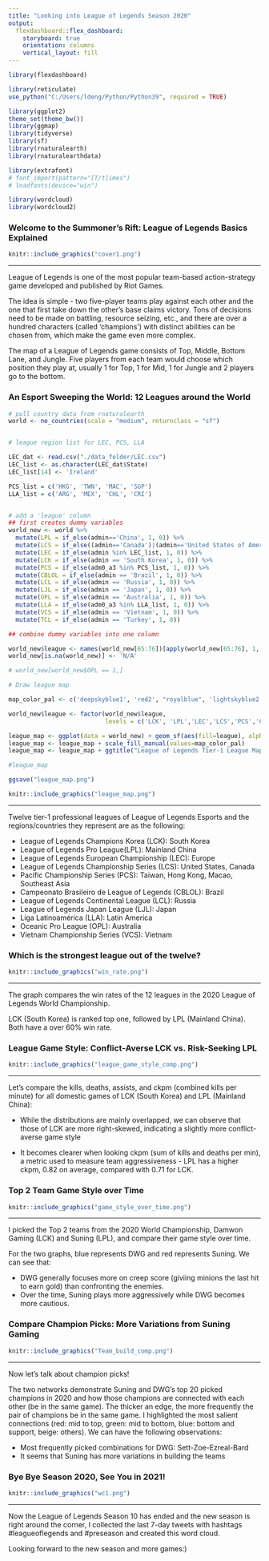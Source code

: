 ```yaml
---
title: "Looking into League of Legends Season 2020"
output: 
  flexdashboard::flex_dashboard:
    storyboard: true
    orientation: columns
    vertical_layout: fill
---
```



```r
library(flexdashboard)

library(reticulate)
use_python("C:/Users/ldeng/Python/Python39", required = TRUE)

library(ggplot2)
theme_set(theme_bw())
library(ggmap)
library(tidyverse)
library(sf)
library(rnaturalearth)
library(rnaturalearthdata)

library(extrafont)
# font_import(pattern="[T/t]imes")
# loadfonts(device="win")

library(wordcloud)
library(wordcloud2)
```

### Welcome to the Summoner's Rift: League of Legends Basics Explained

```r
knitr::include_graphics("cover1.png")
```

*** 

League of Legends is one of the most popular team-based action-strategy game developed and published by Riot Games. 

The idea is simple - two five-player teams play against each other and the one that first take down the other's base claims victory. Tons of decisions need to be made on battling, resource seizing, etc., and there are over a hundred characters (called 'champions') with distinct abilities can be chosen from, which make the game even more complex.

The map of a League of Legends game consists of Top, Middle, Bottom Lane, and Jungle. Five players from each team would choose which position they play at, usually 1 for Top, 1 for Mid, 1 for Jungle and 2 players go to the bottom.


### An Esport Sweeping the World: 12 Leagues around the World

```r

# pull country data from rnaturalearth
world <- ne_countries(scale = "medium", returnclass = "sf")


# league region list for LEC, PCS, LLA

LEC_dat <- read.csv("./data_folder/LEC.csv")
LEC_list <- as.character(LEC_dat$State)
LEC_list[14] <- 'Ireland'

PCS_list = c('HKG', 'TWN', 'MAC', 'SGP')
LLA_list = c('ARG', 'MEX', 'CHL', 'CRI')


# add a 'league' column
## first creates dummy variables
world_new <- world %>% 
  mutate(LPL = if_else(admin=='China', 1, 0)) %>% 
  mutate(LCS = if_else((admin=='Canada')|(admin=='United States of America'), 1, 0)) %>%
  mutate(LEC = if_else(admin %in% LEC_list, 1, 0)) %>%
  mutate(LCK = if_else(admin == 'South Korea', 1, 0)) %>%
  mutate(PCS = if_else(adm0_a3 %in% PCS_list, 1, 0)) %>%
  mutate(CBLOL = if_else(admin == 'Brazil', 1, 0)) %>%
  mutate(LCL = if_else(admin == 'Russia', 1, 0)) %>%
  mutate(LJL = if_else(admin == 'Japan', 1, 0)) %>%
  mutate(OPL = if_else(admin == 'Australia', 1, 0)) %>%
  mutate(LLA = if_else(adm0_a3 %in% LLA_list, 1, 0)) %>%
  mutate(VCS = if_else(admin == 'Vietnam', 1, 0)) %>%
  mutate(TCL = if_else(admin == 'Turkey', 1, 0))

## combine dummy variables into one column

world_new$league <- names(world_new[65:76])[apply(world_new[65:76], 1, match, x=1)]
world_new[is.na(world_new)] <- 'N/A'

# world_new[world_new$OPL == 1,]

# Draw league map

map_color_pal <- c('deepskyblue1', 'red2', "royalblue", 'lightskyblue2', 'blue1', 'forestgreen','cornsilk1', 'orangered1', 'darkgoldenrod2','dodgerblue1','gold1', 'darkolivegreen2')

world_new$league <- factor(world_new$league, 
                           levels = c('LCK', 'LPL','LEC','LCS','PCS','CBLOL','LCL','LJL','LLA','OPL','TCL','VCS'))

league_map <- ggplot(data = world_new) + geom_sf(aes(fill=league), alpha=0.7) + xlab("Longitude") + ylab("Latitude") + labs(fill = "Tier-1 Leagues")
league_map <- league_map + scale_fill_manual(values=map_color_pal)
league_map <- league_map + ggtitle("League of Legends Tier-1 League Map", subtitle = "There are 12 tier-1 professional leagues around the world") + theme(plot.title=element_text(family="Times New Roman", face="bold", size=12), text=element_text(size=10, family="Times New Roman"))

#league_map

ggsave("league_map.png")

knitr::include_graphics("league_map.png")
```

*** 

Twelve tier-1 professional leagues of League of Legends Esports and the regions/countries they represent are as the following:

* League of Legends Champions Korea (LCK): South Korea
* League of Legends Pro League(LPL): Mainland China
* League of Legends European Championship (LEC): Europe
* League of Legends Championship Series (LCS): United States, Canada
* Pacific Championship Series (PCS): Taiwan, Hong Kong, Macao, Southeast Asia
* Campeonato Brasileiro de League of Legends (CBLOL): Brazil
* League of Legends Continental League (LCL): Russia
* League of Legends Japan League (LJL): Japan
* Liga Latinoamérica (LLA): Latin America
* Oceanic Pro League (OPL): Australia
* Vietnam Championship Series (VCS): Vietnam


### Which is the strongest league out of the twelve?

```r
knitr::include_graphics("win_rate.png")
```

***

The graph compares the win rates of the 12 leagues in the 2020 League of Legends World Championship.

LCK (South Korea) is ranked top one, followed by LPL (Mainland China). Both have a over 60% win rate. 


### League Game Style: Conflict-Averse LCK vs. Risk-Seeking LPL

```r
knitr::include_graphics("league_game_style_comp.png")
```

***

Let's compare the kills, deaths, assists, and ckpm (combined kills per minute) for all domestic games of LCK (South Korea) and LPL (Mainland China):

* While the distributions are mainly overlapped, we can observe that those of LCK are more right-skewed, indicating a slightly more conflict-averse game style

* It becomes clearer when looking ckpm (sum of kills and deaths per min), a metric used to measure team aggressiveness - LPL has a higher ckpm, 0.82 on average, compared with 0.71 for LCK.


### Top 2 Team Game Style over Time

```r
knitr::include_graphics("game_style_over_time.png")
```

***

I picked the Top 2 teams from the 2020 World Championship, Damwon Gaming (LCK) and Suning (LPL), and compare their game style over time.

For the two graphs, blue represents DWG and red represents Suning. We can see that:

* DWG generally focuses more on creep score (giviing minions the last hit to earn gold) than confronting the enemies.
* Over the time, Suning plays more aggressively while DWG becomes more cautious.


### Compare Champion Picks: More Variations from Suning Gaming

```r
knitr::include_graphics("Team_build_comp.png")
```

***

Now let's talk about champion picks!

The two networks demonstrate Suning and DWG's top 20 picked champions in 2020 and how those champions are connected with each other (be in the same game). The thicker an edge, the more frequently the pair of champions be in the same game. I highlighted the most salient connections (red: mid to top, green: mid to bottom, blue: bottom and support, beige: others). We can have the following observations:

* Most frequently picked combinations for DWG: Sett-Zoe-Ezreal-Bard
* It seems that Suning has more variations in building the teams



### Bye Bye Season 2020, See You in 2021!

```r

knitr::include_graphics("wc1.png")

```


***

Now the League of Legends Season 10 has ended and the new season is right around the corner, I collected the last 7-day tweets with hashtags #leagueoflegends and #preseason and created this word cloud. 

Looking forward to the new season and more games:)